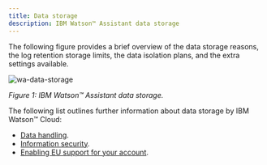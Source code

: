 ```yaml
---
title: Data storage
description: IBM Watson™ Assistant data storage
---
```


The following figure provides a brief overview of the data storage reasons, the log retention storage limits, the data isolation plans, and the extra settings available.

![wa-data-storage](../../images/wa-data-storage.png)

<Caption fullWidth>

*Figure 1: IBM Watson™ Assistant data storage.*

</Caption>

The following list outlines further information about data storage by IBM Watson™ Cloud:

* [Data handling](https://cloud.ibm.com/apidocs/assistant-v2#data-handling).
* [Information security](https://cloud.ibm.com/docs/assistant?topic=assistant-information-security).
* [Enabling EU support for your account](https://cloud.ibm.com/docs/account?topic=account-eu-supported#eu-hipaa-supported).
